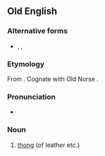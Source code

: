 ==Old English==

===Alternative forms===
* {{l|ang|þwong}}, {{l|ang|þwæng}}, {{l|ang|þweng}}

===Etymology===
From {{inh|ang|gem-pro|*þwanguz}}. Cognate with Old Norse {{m|non|þvengr}}.

===Pronunciation===
* {{IPA|/θwɑŋɡ/|lang=ang}}

===Noun===
{{ang-noun|m}}

# [[thong]] (of leather etc.)